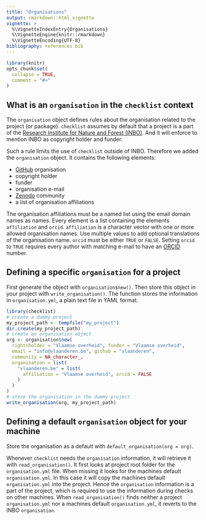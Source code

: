 ```yaml
---
title: "Organisations"
output: rmarkdown::html_vignette
vignette: >
  %\VignetteIndexEntry{Organisations}
  %\VignetteEngine{knitr::rmarkdown}
  %\VignetteEncoding{UTF-8}
bibliography: references.bib
---
```


```r
library(knitr)
opts_chunk$set(
  collapse = TRUE,
  comment = "#>"
)
```

## What is an `organisation` in the `checklist` context

The `organisation` object defines rules about the organisation related to the project (or package).
`checklist` assumes by default that a project is a part of the [Research Institute for Nature and Forest (INBO)](https://www.vlaanderen.be/inbo/).
And it will enforce to mention INBO as copyright holder and funder.

Such a rule limits the use of `checklist` outside of INBO.
Therefore we added the `organisation` object.
It contains the following elements:

- [GitHub](https://github.com) organisation
- copyright holder
- funder
- organisation e-mail
- [Zenodo](https://zenodo.org) community
- a list of organisation affiliations

The organisation affiliations must be a named list using the email domain names as names.
Every element is a list containing the elements `affiliation` and `orcid`.
`affiliation` is a character vector with one or more allowed organisation names.
Use multiple values to add optional translations of the organisation name.
`orcid` must be either `TRUE` or `FALSE`.
Setting `orcid` to `TRUE` requires every author with matching e-mail to have an [ORCID](https://orcid.org/) number.

## Defining a specific `organisation` for a project

First generate the object with `organisation$new()`.
Then store this object in your project with `write_organisation()`.
The function stores the information in `organisation.yml`, a plain text file in YAML format.

```r
library(checklist)
# create a dummy project
my_project_path <- tempfile("my_project")
dir.create(my_project_path)
# create an organisation object
org <- organisation$new(
  rightsholder = "Vlaamse overheid", funder = "Vlaamse overheid",
  email = "info@vlaanderen.be", github = "vlaanderen",
  community = NA_character_,
  organisation = list(
    "vlaanderen.be" = list(
      affiliation = "Vlaamse overheid", orcid = FALSE
    )
  )
)
# store the organisation in the dummy project
write_organisation(org, my_project_path)
```

## Defining a default `organisation` object for your machine

Store the organisation as a default with `default_organisation(org = org)`.

Whenever `checklist` needs the `organisation` information, it will retrieve it with `read_organisation()`.
It first looks at project root folder for the `organisation.yml` file.
When missing it looks for the machines default `organisation.yml`.
In this case it will copy the machines default `organisation.yml` into the project.
Hence the `organisation` information is a part of the project, which is required to use the information during checks on other machines.
When `read_organisation()` finds neither a project `organisation.yml` nor a machines default `organisation.yml`, it reverts to the INBO `organisation`.
